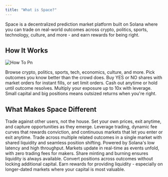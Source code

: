 ```yaml
---
title: "What is Space?"
---
```


Space is a decentralized prediction market platform built on Solana where you can trade on real-world outcomes across crypto, politics, sports, technology, culture, and more - and earn rewards for being right.

## How It Works

![How To Pn](/images/how-to.png)

<Steps>
  <Step title="Choose a Market" titleSize="h3">
    Browse crypto, politics, sports, tech, economics, culture, and more. Pick outcomes you know better than the crowd does.
  </Step>
  <Step title="Build Your Position" titleSize="h3">
    Buy YES or NO shares with market orders for instant fills, or set limit orders. Cash out anytime or hold until outcome resolves.
  </Step>
  <Step title="Multiply Your Returns" titleSize="h3">
    Multiply your exposure up to 10x with leverage. Small capital and big positions means outsized returns when you're right.
  </Step>
</Steps>

## What Makes Space Different

<CardGroup cols={2}>
  <Card title="True Price Discovery" icon="bullseye" iconType="solid" color="#8dcbec">
    Trade against other users, not the house. Set your own prices, exit anytime, and capture opportunities as they emerge.
  </Card>
  <Card title="Advanced Tools" icon="wrench" iconType="solid" color="#8dcbec">
    Leverage trading, dynamic fee curves that rewards conviction, and continuous markets that let you enter or exit anytime.
  </Card>
  <Card title="Multi-Outcome Markets" icon="chart-bar" iconType="solid" color="#8dcbec">
    Trade across multiple related outcomes in a single market with shared liquidity and seamless position shifting.
  </Card>
  <Card title="Built for Speed" icon="bolt" iconType="solid" color="#8dcbec">
    Powered by Solana's low latency and high throughput. Markets update in real-time as events unfold, with zero trading fees for makers.
  </Card>
  <Card title="Capital Efficient" icon="coins" iconType="solid" color="#8dcbec">
    Share minting and burning ensures liquidity is always available. Convert positions across outcomes without locking additional capital.
  </Card>
  <Card title="Earn Rewards" icon="gem" iconType="solid" color="#8dcbec">
    Earn rewards for providing liquidity - especially on longer-dated markets where your capital is most valuable.
  </Card>
</CardGroup>